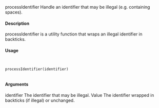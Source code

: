 
processIdentifier
Handle an identifier that may be illegal (e.g. containing spaces).

#### Description

processIdentifier is a utility function that wraps an illegal identifier in backticks.

#### Usage
<pre><code>

processIdentifier(identifier)

</code></pre>
#### Arguments

identifier
The identifier that may be illegal.
Value
The identifier wrapped in backticks (if illegal) or unchanged.
